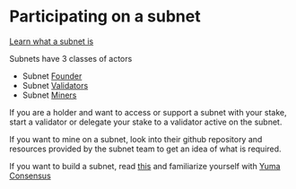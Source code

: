 # Participating on a subnet

[Learn what a subnet is](/docs/subnets/what-is-a-subnet)

Subnets have 3 classes of actors
- Subnet [Founder](/docs/subnets/building-a-subnet)
- Subnet [Validators](/docs/validating/what-is-validating)
- Subnet [Miners](/docs/mining/what-is-mining) 

If you are a holder and want to access or support a subnet with your stake, start a validator or delegate your stake to a validator active on the subnet.

If you want to mine on a subnet, look into their github repository and resources provided by the subnet team to get an idea of what is required.

If you want to build a subnet, read [this](docs/subnets/building-a-subnet) and familiarize yourself with [Yuma Consensus](docs/subspace/yuma-consensus)

